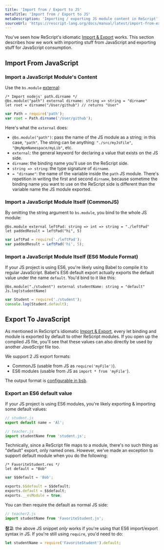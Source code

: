```yaml
---
title: 'Import from / Export to JS'
metaTitle: 'Import from / Export to JS'
metaDescription: 'Importing / exporting JS module content in ReScript'
sourceUrl: 'https://rescript-lang.org/docs/manual/latest/import-from-export-to-js'
---
```


You've seen how ReScript's idiomatic [Import & Export](import-export.md) works. This section describes how we work with importing stuff from JavaScript and exporting stuff for JavaScript consumption.

## Import From JavaScript

### Import a JavaScript Module's Content

Use the `bs.module` [external](external.md):

```reason
/* Import nodejs' path.dirname */
@bs.module("path") external dirname: string => string = "dirname"
let root = dirname("/User/github") // returns "User"
```

```js
var Path = require('path');
var root = Path.dirname('/User/github');
```

Here's what the `external` does:

- `@bs.module("path")`: pass the name of the JS module as a string; in this case, `"path"`. The string can be anything: `"./src/myJsFile"`, `"@myNpmNamespace/myLib"`, etc.
- `external`: the general keyword for declaring a value that exists on the JS side.
- `dirname`: the binding name you'll use on the ReScript side.
- `string => string`: the type signature of `dirname`.
- `= "dirname"`: the name of the variable inside the `path` JS module. There's repetition in writing the first and second `dirname`, because sometime the binding name you want to use on the ReScript side is different than the variable name the JS module exported.

### Import a JavaScript Module Itself (CommonJS)

By omitting the string argument to `bs.module`, you bind to the whole JS module:

```reason
@bs.module external leftPad: string => int => string = "./leftPad"
let paddedResult = leftPad("hi", 5)
```

```js
var LeftPad = require('./leftPad');
var paddedResult = LeftPad('hi', 5);
```

### Import a JavaScript Module Itself (ES6 Module Format)

If your JS project is using ES6, you're likely using Babel to compile it to regular JavaScript. Babel's ES6 default export actually exports the default value under the name `default`. You'd bind to it like this:

```reason
@bs.module("./student") external studentName: string = "default"
Js.log(studentName)
```

```js
var Student = require('./student');
console.log(Student.default);
```

## Export To JavaScript

As mentioned in ReScript's idiomatic [Import & Export](import-export.md), every let binding and module is exported by default to other ReScript modules. If you open up the compiled JS file, you'll see that these values can also directly be used by another _JavaScript_ file too.

We support 2 JS export formats:

- CommonJS (usable from JS as `require('myFile')`).
- ES6 modules (usable from JS as `import * from 'myFile'`).

The output format is [configurable in bsb](build-configuration.md#package-specs).

### Export an ES6 default value

If your JS project is using ES6 modules, you're likely exporting & importing some default values:

```js
// student.js
export default name = 'Al';
```

```js
// teacher.js
import studentName from 'student.js';
```

Technically, since a ReScript file maps to a module, there's no such thing as "default" export, only named ones. However, we've made an exception to support default module when you do the following:

```reason
/* FavoriteStudent.res */
let default = "Bob"
```

```js
var $$default = 'Bob';

exports.$$default = $$default;
exports.default = $$default;
exports.__esModule = true;
```

You can then require the default as normal JS side:

```js
// teacher2.js
import studentName from 'FavoriteStudent.js';
```

**참고**: the above JS snippet _only_ works if you're using that ES6 import/export syntax in JS. If you're still using `require`, you'd need to do:

```js
let studentName = require('FavoriteStudent').default;
```
